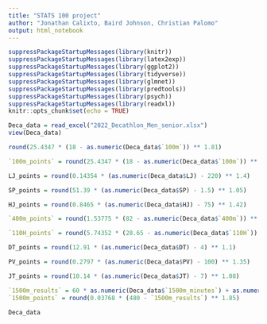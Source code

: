 ```yaml
---
title: "STATS 100 project"
author: "Jonathan Calixto, Baird Johnson, Christian Palomo"
output: html_notebook
---
```



```r
suppressPackageStartupMessages(library(knitr))
suppressPackageStartupMessages(library(latex2exp))
suppressPackageStartupMessages(library(ggplot2))
suppressPackageStartupMessages(library(tidyverse))
suppressPackageStartupMessages(library(glmnet))
suppressPackageStartupMessages(library(predtools))
suppressPackageStartupMessages(library(psych))
suppressPackageStartupMessages(library(readxl))
knitr::opts_chunk$set(echo = TRUE)
```

```r

Deca_data = read_excel("2022_Decathlon_Men_senior.xlsx")
view(Deca_data)

```
```r
round(25.4347 * (18 - as.numeric(Deca_data$`100m`)) ** 1.81)
```
```r

`100m_points` = round(25.4347 * (18 - as.numeric(Deca_data$`100m`)) ** 1.81)

LJ_points = round(0.14354 * (as.numeric(Deca_data$LJ) - 220) ** 1.4)

SP_points = round(51.39 * (as.numeric(Deca_data$SP) - 1.5) ** 1.05)

HJ_points = round(0.8465 * (as.numeric(Deca_data$HJ) - 75) ** 1.42)

`400m_points` = round(1.53775 * (82 - as.numeric(Deca_data$`400m`)) ** 1.81)

`110H_points` = round(5.74352 * (28.65 - as.numeric(Deca_data$`110H`)) ** 1.92)

DT_points = round(12.91 * (as.numeric(Deca_data$DT) - 4) ** 1.1)

PV_points = round(0.2797 * (as.numeric(Deca_data$PV) - 100) ** 1.35)

JT_points = round(10.14 * (as.numeric(Deca_data$JT) - 7) ** 1.08)

`1500m_results` = 60 * as.numeric(Deca_data$`1500m_minutes`) + as.numeric(Deca_data$`1500m_seconds`)
`1500m_points` = round(0.03768 * (480 - `1500m_results`) ** 1.85)

Deca_data
```
